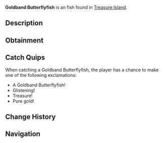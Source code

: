 {{FishInfobox
|image          = Goldband Butterflyfish.png
|rarity         = Uncommon
|sea            = Second Sea
|location       = [[Treasure Island]]
|sublocation    = 
|sources        = Fishing Rod
|radar_location = 
|xp             = 1510
|weather        = 
|time           = 
|season         = 
|bait           = Gale Grub
|base_weight    = 22
|base_value     = 2900
|weight_range   = 15
|base_chance    = 65
|base_resil     = 85
}}
'''Goldband Butterflyfish''' is an {{Rarity|Uncommon}} fish found in [[Treasure Island]].

== Description ==
{{Description|A golden glint from the ocean's buried wealth.|Bestiary Entry}}

== Obtainment ==
{{Description|Hidden where treasure resides.|Bestiary Hint}}
{{Fish Availability|
Treasure Island
|top_rods      = 
Plastic Rod\100996.83\41124.54;
Magma Rod\100540.76\41299.27;
Krampus's Rod\99528.86\41042.61;
Fischer's Rod\79825.13\51178.68;
Fast Rod\79557.52\51007.11;
Magnet Rod\63472.76\73838.46;
Astralhook Rod\63046.26\69403.28;
Buddy Bond Rod\68778.06\62191.51;
Firefly Rod\62475.73\60208.06;
Azure Of Lagoon\64244.11\59867.16;
Trident Rod\63429.11\58464.95;
Verdant Shear Rod\61530.75\56715.17;
Free Spirit Rod\61141.09\53801.97;
Blazebringer Rod\59627.81\55482.13;
No-Life Rod\55406.43\51980.9;
Seraphic Rod\53128.91\48190.94;
Challenger's Rod\52817.48\49362.01;
Depthseeker Rod\51431.96\49612.93;
Rod Of The Forgotten Fang\51133.84\46528.91;
Avalanche Rod\51115.67\49377.35;
Volcanic Rod\50789.75\48183.97;
Rod Of The Depths\50668.81\46598.42;
Zeus Rod\50603.78\48007.54;
Rod Of The Exalted One\50598.52\45465.88;
Ethereal Prism Rod\49585.3\31866.24;
Steady Rod\41678.27\40013.02
|recommended   = Astralhook Rod
}}

== Catch Quips ==
When catching a Goldband Butterflyfish, the player has a chance to make one of the following exclamations:
* A Goldband Butterflyfish!
* Glistening!
* Treasure!
* Pure gold!

== Change History ==
{{Change History|{{subst:Current Version}}}}

== Navigation ==
{{Fish Navbox|Treasure Island}}